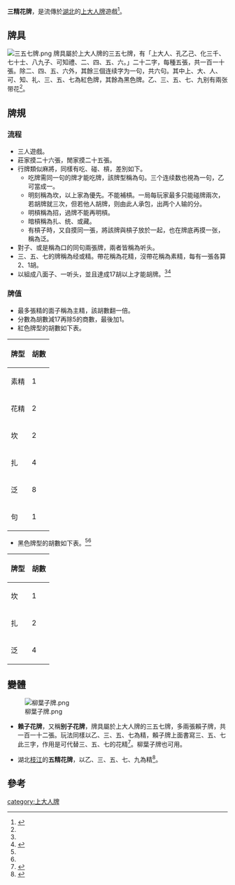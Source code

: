 '''三精花牌'''，是流傳於[[湖北|湖北]]的[[上大人牌|上大人牌]]遊戲<ref name="三精花牌">{{Cite news|url=http://www.52huapai.com/gamerule/202.html|title=三精花牌|language=zh-cn|publisher=我爱花牌游戏中心|author=|date=|accessdate=2013-10-29|archive-url=https://web.archive.org/web/20140430142046/http://www.52huapai.com/gamerule/202.html|archive-date=2014-04-30|dead-url=yes}}</ref>。
==牌具==
[[File:三五七牌.png|thumb]]
牌具屬於上大人牌的三五七牌，有「上大人、孔乙己、化三千、七十士、八九子、可知禮、二、四、五、六。」二十二字，每種五張，共一百一十張。除二、四、五、六外，其餘三個连续字为一句，共六句。其中上、大、人、可、知、礼、三、五、七為紅色牌，其餘為黑色牌。乙、三、五、七、九别有兩张带花<ref name="三精花牌"></ref>。

==牌規==
===流程===
*三人遊戲。
*莊家摸二十六張，閒家摸二十五張。
*行牌類似麻將，同樣有吃、碰、槓，差別如下。
**吃牌需同一句的牌才能吃牌，該牌型稱為句。三个连续数也視為一句，乙可當成一。
**明刻稱為坎，以上家為優先。不能補槓。一局每玩家最多只能碰牌兩次，若胡牌就三次，但若他人胡牌，则由此人承包，出两个人输的分。
**明槓稱為招，過牌不能再明槓。
**暗槓稱為扎、统、或藏。
**有槓子時，又自摸同一張，將該牌與槓子放於一起，也在牌底再摸一张，稱為泛。
*對子、或是稱為口的同句兩張牌，兩者皆稱為听头。
*三、五、七的牌稱為经或精。帶花稱為花精，沒帶花稱為素精，每有一張各算2、1胡。
*以組成八面子、一听头，並且達成17胡以上才能胡牌。<ref name="三精花牌"></ref><ref name="湖北花牌三精">{{Cite news|url=http://qipai.longhoo.net/youxiguize/paileiyouxi/hubeihuapaisanjing.shtml|title=湖北花牌三精|language=zh-cn|publisher=乐天休闲棋牌|author=|date=2013-04-07|accessdate=2013-10-29|deadurl=yes|archiveurl=https://web.archive.org/web/20131101103540/http://qipai.longhoo.net/youxiguize/paileiyouxi/hubeihuapaisanjing.shtml|archivedate=2013-11-01}}</ref>

===牌值===
*最多張精的面子稱為主精，該胡數翻一倍。
*分數為胡數減17再除5的商數，最後加1。
*紅色牌型的胡數如下表。
{| class="wikitable"
|-
! 牌型 !!  胡數
|-
| 素精 ||  1
|-
| 花精 ||  2
|-
| 坎 || 2
|-
|扎 || 4
|-
| 泛 || 8
|-
| 句 || 1
|}
*黑色牌型的胡數如下表。<ref name="三精花牌"></ref><ref name="湖北花牌三精"></REF>
{| class="wikitable"
|-
! 牌型 !!  胡數
|-
| 坎 || 1
|-
|扎 || 2
|-
| 泛 || 4
|}

==變體==
[[File:柳葉子牌.png|thumb]]
*'''赖子花牌'''，又稱'''别子花牌'''，牌具屬於上大人牌的三五七牌，多兩張賴子牌，共一百一十二張。玩法同樣以乙、三、五、七為精，賴子牌上面書寫三、五、七此三字，作用是可代替三、五、七的花精<ref name="杆花牌">{{Cite news|url=http://www.52huapai.com/gamerule/204.html|title=双别杆花牌|language=zh-cn|publisher=我爱花牌游戏中心|author=|date=|accessdate=2013-10-29|archive-url=https://web.archive.org/web/20131101133730/http://www.52huapai.com/gamerule/204.html|archive-date=2013-11-01|dead-url=yes}}</ref>。柳葉子牌也可用。

*湖北[[枝江|枝江]]的'''五精花牌'''，以乙、三、五、七、九為精<ref name="五精花牌">{{Cite news|url=http://www.52huapai.com/gamerule/201.html|title=五精花牌|language=zh-cn|publisher=我爱花牌游戏中心|author=|date=|accessdate=2013-10-29|archive-url=https://web.archive.org/web/20131101133553/http://www.52huapai.com/gamerule/201.html|archive-date=2013-11-01|dead-url=yes}}</ref>。

==參考==
{{reflist}}

[[category:上大人牌|category:上大人牌]]
